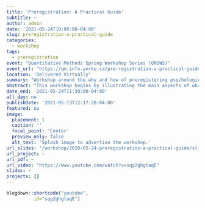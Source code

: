 ```yaml
---
title: 'Preregistration: A Practical Guide'
subtitle: ~
author: admin
date: '2021-05-24T10:00:00-04:00'
slug: preregistration-a-practical-guide
categories:
  - workshop
tags:
  - preregistration
event: "Quantitative Methods Spring Workshop Series (QMSWS)"
event_url: "https://qm.info.yorku.ca/pre-registration-a-practical-guide/"
location: 'Delivered Virtually'
summary: "Workshop around the why and how of preregistering psychologicical research."
abstract: "This workshop begins by illustrating the main aspects of what preregistration can and cannot do for your research. Participants will be guided step-by-step through the preregistration process, both from a theoretical standpoint and a practical one. By introducing a few guiding principles and highlighting important considerations along the way, a worked example will be presented to illustrate the preregistration process. Participants are encouraged to work on their own preregistration in real time alongside the demonstration. By the end of the workshop, participants should have a good working knowledge of the practical aspects of the preregistration process. Participants will have the added benefit of creating a working-document which can be used to preregister their own research project."
date_end: '2021-05-24T11:30:00-04:00'
all_day: no
publishDate: '2021-05-13T12:17:20-04:00'
featured: no
image:
  placement: 1
  caption: ''
  focal_point: 'Center'
  preview_only: false
  alt_text: 'Splash image to advertise the workshop.'
url_slides: "/workshop/2020-05-24-preregistration-a-practical-guide/slides/preregistration-a-practical-guide.html"
url_project: ~
url_pdf: ~
url_video: "https://www.youtube.com/watch?v=sqg2ghgtaqE"
slides: ~
projects: []
---
```



```r
blogdown::shortcode("youtube",
          id="sqg2ghgtaqE")
```
